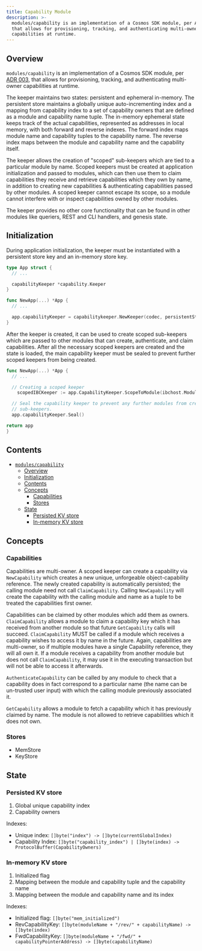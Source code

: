 ```yaml
---
title: Capability Module
description: >-
  modules/capability is an implementation of a Cosmos SDK module, per ADR 003,
  that allows for provisioning, tracking, and authenticating multi-owner
  capabilities at runtime.
---
```

## Overview

`modules/capability` is an implementation of a Cosmos SDK module, per [ADR 003](https://github.com/cosmos/cosmos-sdk/blob/main/docs/architecture/adr-003-dynamic-capability-store.md), that allows for provisioning, tracking, and authenticating multi-owner capabilities at runtime.

The keeper maintains two states: persistent and ephemeral in-memory. The persistent
store maintains a globally unique auto-incrementing index and a mapping from
capability index to a set of capability owners that are defined as a module and
capability name tuple. The in-memory ephemeral state keeps track of the actual
capabilities, represented as addresses in local memory, with both forward and reverse indexes.
The forward index maps module name and capability tuples to the capability name. The
reverse index maps between the module and capability name and the capability itself.

The keeper allows the creation of "scoped" sub-keepers which are tied to a particular
module by name. Scoped keepers must be created at application initialization and
passed to modules, which can then use them to claim capabilities they receive and
retrieve capabilities which they own by name, in addition to creating new capabilities
& authenticating capabilities passed by other modules. A scoped keeper cannot escape its scope,
so a module cannot interfere with or inspect capabilities owned by other modules.

The keeper provides no other core functionality that can be found in other modules
like queriers, REST and CLI handlers, and genesis state.

## Initialization

During application initialization, the keeper must be instantiated with a persistent
store key and an in-memory store key.

```go expandable
type App struct {
  // ...

  capabilityKeeper *capability.Keeper
}

func NewApp(...) *App {
  // ...

  app.capabilityKeeper = capabilitykeeper.NewKeeper(codec, persistentStoreKey, memStoreKey)
}
```

After the keeper is created, it can be used to create scoped sub-keepers which
are passed to other modules that can create, authenticate, and claim capabilities.
After all the necessary scoped keepers are created and the state is loaded, the
main capability keeper must be sealed to prevent further scoped keepers from
being created.

```go expandable
func NewApp(...) *App {
  // ...

  // Creating a scoped keeper
    scopedIBCKeeper := app.CapabilityKeeper.ScopeToModule(ibchost.ModuleName)

  // Seal the capability keeper to prevent any further modules from creating scoped
  // sub-keepers.
  app.capabilityKeeper.Seal()

return app
}
```

## Contents

* [`modules/capability`](#capability-module)
  * [Overview](#overview)
  * [Initialization](#initialization)
  * [Contents](#contents)
  * [Concepts](#concepts)
    * [Capabilities](#capabilities)
    * [Stores](#stores)
  * [State](#state)
    * [Persisted KV store](#persisted-kv-store)
    * [In-memory KV store](#in-memory-kv-store)

## Concepts

### Capabilities

Capabilities are multi-owner. A scoped keeper can create a capability via `NewCapability`
which creates a new unique, unforgeable object-capability reference. The newly
created capability is automatically persisted; the calling module need not call
`ClaimCapability`. Calling `NewCapability` will create the capability with the
calling module and name as a tuple to be treated the capabilities first owner.

Capabilities can be claimed by other modules which add them as owners. `ClaimCapability`
allows a module to claim a capability key which it has received from another
module so that future `GetCapability` calls will succeed. `ClaimCapability` MUST
be called if a module which receives a capability wishes to access it by name in
the future. Again, capabilities are multi-owner, so if multiple modules have a
single Capability reference, they will all own it. If a module receives a capability
from another module but does not call `ClaimCapability`, it may use it in the executing
transaction but will not be able to access it afterwards.

`AuthenticateCapability` can be called by any module to check that a capability
does in fact correspond to a particular name (the name can be un-trusted user input)
with which the calling module previously associated it.

`GetCapability` allows a module to fetch a capability which it has previously
claimed by name. The module is not allowed to retrieve capabilities which it does
not own.

### Stores

* MemStore
* KeyStore

## State

### Persisted KV store

1. Global unique capability index
2. Capability owners

Indexes:

* Unique index: `[]byte("index") -> []byte(currentGlobalIndex)`
* Capability Index: `[]byte("capability_index") | []byte(index) -> ProtocolBuffer(CapabilityOwners)`

### In-memory KV store

1. Initialized flag
2. Mapping between the module and capability tuple and the capability name
3. Mapping between the module and capability name and its index

Indexes:

* Initialized flag: `[]byte("mem_initialized")`
* RevCapabilityKey: `[]byte(moduleName + "/rev/" + capabilityName) -> []byte(index)`
* FwdCapabilityKey: `[]byte(moduleName + "/fwd/" + capabilityPointerAddress) -> []byte(capabilityName)`
